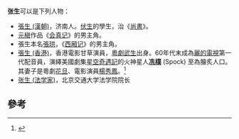 '''张生'''可以是下列人物：
*[[張生_(漢朝)|張生 (漢朝)]]，济南人。[[伏生|伏生]]的學生，治《[[尚書|尚書]]》。
*[[元稹|元稹]]作品《[[会真记|会真记]]》的男主角。
*張生本名[[張珙|張珙]]，《[[西厢记|西厢记]]》的男主角。
*[[張生_(香港)|張生 (香港)]]，香港電影甘草演員，[[粵劇|粵劇]][[武生|武生]]出身。60年代末成為[[麗的電視|麗的電視]]第一代配音員，演繹美國劇集[[星際爭霸戰|星空奇遇記]]的火神星人'''[[史巴克|冼樸]]''' (Spock) 至為膾炙人口。其妻子是粵劇[[花旦|花旦]]、電影演員[[楊秀鳳|楊秀鳳]]。<ref>{{youtube|FjdRLvpNaC0|三位著名的甘草演員：吳桐；高超；張生}}</ref>
* [[张生_(法学家)|张生 (法学家)]]，北京交通大学法学院院长

== 參考 ==
{{Reflist}}

{{消歧义|cat=二字中國相關消歧義}}